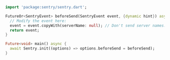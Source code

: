 ```dart
import 'package:sentry/sentry.dart';

FutureOr<SentryEvent> beforeSend(SentryEvent event, {dynamic hint}) async {
  // Modify the event here:
  event = event.copyWith(serverName: null); // Don't send server names.
  return event;
}

Future<void> main() async {
  await Sentry.init((options) => options.beforeSend = beforeSend);
}
```
